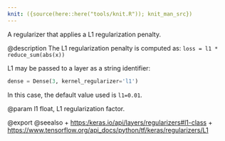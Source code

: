 ```yaml
---
knit: ({source(here::here("tools/knit.R")); knit_man_src})
---
```

A regularizer that applies a L1 regularization penalty.

@description
The L1 regularization penalty is computed as:
`loss = l1 * reduce_sum(abs(x))`

L1 may be passed to a layer as a string identifier:

```python
dense = Dense(3, kernel_regularizer='l1')
```

In this case, the default value used is `l1=0.01`.

@param l1
float, L1 regularization factor.

@export
@seealso
+ <https:/keras.io/api/layers/regularizers#l1-class>
+ <https://www.tensorflow.org/api_docs/python/tf/keras/regularizers/L1>

